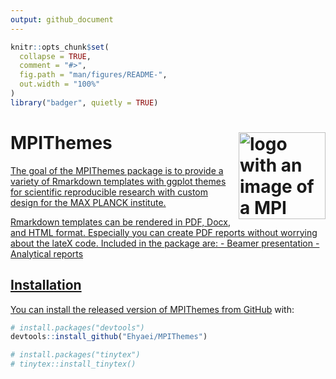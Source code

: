 ```yaml
---
output: github_document
---
```


<!-- README.md is generated from README.Rmd. Please edit that file -->

```r
knitr::opts_chunk$set(
  collapse = TRUE,
  comment = "#>",
  fig.path = "man/figures/README-",
  out.width = "100%"
)
library("badger", quietly = TRUE)
```


# MPIThemes <a href={https://github.com/Ehyaei/MPIThemes}><img src="man/figures/logo.png" align="right" width=139 height=139 alt="logo with an image of a MPI Templates" />


<!-- badges: start -->
<!-- badges: end -->

The goal of the MPIThemes package is to provide a variety of Rmarkdown templates with ggplot themes for scientific reproducible research with custom design for the MAX PLANCK institute.

Rmarkdown templates can be rendered in PDF, Docx, and HTML format.
Especially you can create PDF reports without worrying about the lateX code. Included in the package are:
- Beamer presentation
- Analytical reports

## Installation

You can install the released version of MPIThemes from [GitHub](https://github.com/) with:

``` r
# install.packages("devtools")
devtools::install_github("Ehyaei/MPIThemes")
```


```r
# install.packages("tinytex")
# tinytex::install_tinytex()
```

